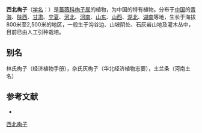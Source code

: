 {{Speciesbox
| name = 西北栒子
| status = 
| status_system = 
| image =西北栒子4 Cotoneaster zabelii.jpg
| genus = Cotoneaster
| species = zabelii
| authority = Schneid.
}}

'''西北栒子'''（[[学名|学名]]：{{lang|la|''Cotoneaster zabelii''}}）是[[蔷薇科|蔷薇科]][[栒子属|栒子属]]的植物，为中国的特有植物。分布于[[中国|中国]]的[[青海|青海]]、[[陕西|陕西]]、[[甘肃|甘肃]]、[[宁夏|宁夏]]、[[河北|河北]]、[[河南|河南]]、[[山东|山东]]、[[山西|山西]]、[[湖北|湖北]]、[[湖南|湖南]]等地，生长于海拔800米至2,500米的地区，一般生于沟谷边、山坡阴处、石灰岩山地及灌木丛中，目前已由人工引种栽培。

== 别名 ==
林氏栒子（经济植物手册），杂氏灰栒子（华北经济植物志要），土兰条（河南土名）

== 参考文献 ==
<div class="references-small">
* {{cite web| url =http://www.bioinfo.cn/db05/KmzwSpecies.php?action=view&id=19005| title =西北栒子| work =《中国高等植物数据库全库》| publisher =中国科学院微生物研究所| author =昆明植物研究所| accessdate =2009-02-25| deadurl =yes| archiveurl =https://web.archive.org/web/20160305021748/http://www.bioinfo.cn/db05/KmzwSpecies.php?action=view&id=19005| archivedate =2016-03-05| df =}}
</div>
{{Taxonbar|from=Q136730}}

[[Category:栒子属|西北栒子]]


{{植物小作品}}